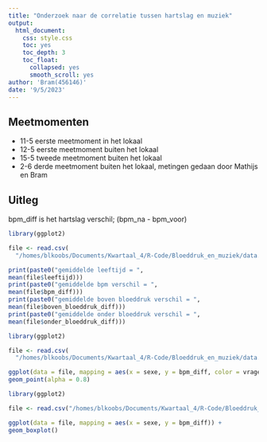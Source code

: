 ```yaml
---
title: "Onderzoek naar de correlatie tussen hartslag en muziek"
output:
  html_document:
    css: style.css
    toc: yes
    toc_depth: 3
    toc_float:
      collapsed: yes
      smooth_scroll: yes
author: 'Bram(456146)'
date: '9/5/2023'
---
```


## Meetmomenten
 * 11-5 eerste meetmoment in het lokaal
 * 12-5 eerste meetmoment buiten het lokaal
 * 15-5 tweede meetmoment buiten het lokaal
 * 2-6 derde meetmoment buiten het lokaal, metingen gedaan door Mathijs en Bram

## Uitleg
bpm_diff is het hartslag verschil; (bpm_na - bpm_voor)
```r
library(ggplot2)

file <- read.csv(
  "/homes/blkoobs/Documents/Kwartaal_4/R-Code/Bloeddruk_en_muziek/data.csv")

print(paste0("gemiddelde leeftijd = ",
mean(file$leeftijd)))
print(paste0("gemiddelde bpm verschil = ",
mean(file$bpm_diff)))
print(paste0("gemiddelde boven bloeddruk verschil = ",
mean(file$boven_bloeddruk_diff)))
print(paste0("gemiddelde onder bloeddruk verschil = ",
mean(file$onder_bloeddruk_diff)))
```


```r
library(ggplot2)

file <- read.csv(
  "/homes/blkoobs/Documents/Kwartaal_4/R-Code/Bloeddruk_en_muziek/data.csv")

ggplot(data = file, mapping = aes(x = sexe, y = bpm_diff, color = vragenlijst, size = leeftijd)) +
geom_point(alpha = 0.8)
```
```r
library(ggplot2)

file <- read.csv("/homes/blkoobs/Documents/Kwartaal_4/R-Code/Bloeddruk_en_muziek/data.csv")

ggplot(data = file, mapping = aes(x = sexe, y = bpm_diff)) +
geom_boxplot()
```

